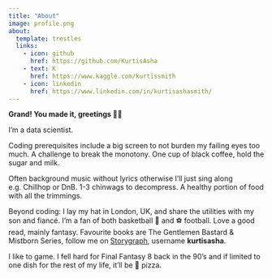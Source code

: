 ```yaml
---
title: "About"
image: profile.png
about:
  template: trestles
  links:
    - icon: github
      href: https://github.com/KurtisAsha
    - text: K
      href: https://www.kaggle.com/kurtissmith
    - icon: linkedin
      href: https://www.linkedin.com/in/kurtisashasmith/
---
```


**Grand! You made it, greetings 👋🏽**

I'm a data scientist.

Coding prerequisites include a big screen to not burden my failing eyes too much. A challenge to break the monotony. One cup of black coffee, hold the sugar and milk.

Often background music without lyrics otherwise I'll just sing along e.g. Chillhop or DnB. 1-3 chinwags to decompress. A healthy portion of food with all the trimmings.

Beyond coding: I lay my hat in London, UK, and share the utilities with my son and fiancé. I'm a fan of both basketball 🏀 and ⚽ football. Love a good read, mainly fantasy. Favourite books are The Gentlemen Bastard & Mistborn Series, follow me on [Storygraph](https://app.thestorygraph.com/), username **kurtisasha**.

I like to game. I fell hard for Final Fantasy 8 back in the 90's and if limited to one dish for the rest of my life, it'll be 🍕 pizza.
